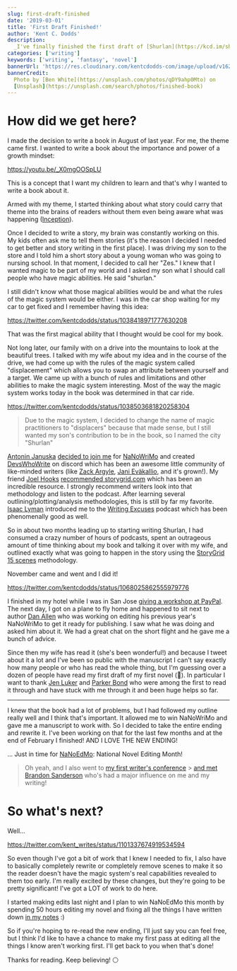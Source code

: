 ```yaml
---
slug: first-draft-finished
date: '2019-03-01'
title: 'First Draft Finished!'
author: 'Kent C. Dodds'
description:
  _I've finally finished the first draft of [Shurlan](https://kcd.im/shurlan)_
categories: ['writing']
keywords: ['writing', 'fantasy', 'novel']
bannerUrl: 'https://res.cloudinary.com/kentcdodds-com/image/upload/v1625033585/kentcdodds.com/content/writing-blog/first-draft-finished/banner.jpg'
bannerCredit:
  Photo by [Ben White](https://unsplash.com/photos/qDY9ahp0Mto) on
  [Unsplash](https://unsplash.com/search/photos/finished-book)
---
```


# How did we get here?

I made the decision to write a book in August of last year. For me, the theme
came first. I wanted to write a book about the importance and power of a growth
mindset:

https://youtu.be/_X0mgOOSpLU

This is a concept that I want my children to learn and that's why I wanted to
write a book about it.

Armed with my theme, I started thinking about what story could carry that theme
into the brains of readers without them even being aware what was happening
([Inception](https://youtu.be/d3A3-zSOBT4)).

Once I decided to write a story, my brain was constantly working on this. My
kids often ask me to tell them stories (it's the reason I decided I needed to
get better and story writing in the first place). I was driving my son to the
store and I told him a short story about a young woman who was going to nursing
school. In that moment, I decided to call her "Zes." I knew that I wanted magic
to be part of my world and I asked my son what I should call people who have
magic abilities. He said "shurlan."

I still didn't know what those magical abilities would be and what the rules of
the magic system would be either. I was in the car shop waiting for my car to
get fixed and I remember having this idea:

https://twitter.com/kentcdodds/status/1038418971777630208

That was the first magical ability that I thought would be cool for my book.

Not long later, our family with on a drive into the mountains to look at the
beautiful trees. I talked with my wife about my idea and in the course of the
drive, we had come up with the rules of the magic system called "displacement"
which allows you to swap an attribute between yourself and a target. We came up
with a bunch of rules and limitations and other abilities to make the magic
system interesting. Most of the way the magic system works today in the book was
determined in that car ride.

https://twitter.com/kentcdodds/status/1038503681820258304

> Due to the magic system, I decided to change the name of magic practitioners
> to "displacers" because that made sense, but I still wanted my son's
> contribution to be in the book, so I named the city "Shurlan"

[Antonin Januska](https://twitter.com/AntJanus)
[decided to join me](https://twitter.com/AntJanus/status/1045483125361364993)
for [NaNoWriMo](https://nanowrimo.org) and created
[DevsWhoWrite](https://kcd.im/dww) on discord which has been an awesome little
community of like-minded writers (like
[Zack Argyle](https://twitter.com/ZackArgyle),
[Jani Eväkallio](https://twitter.com/jevakallio), and it's grown!). My friend
[Joel Hooks](https://twitter.com/jhooks)
[recommended storygrid.com](https://twitter.com/jhooks/status/1038525738738016256)
which has been an incredible resource. I strongly recommend writers look into
that methodology and listen to the podcast. After learning several
outlining/plotting/analysis methodologies, this is still by far my favorite.
[Isaac Lyman](https://twitter.com/isaacandsuch) introduced me to the
[Writing Excuses](https://writingexcuses.com) podcast which has been
phenomenally good as well.

So in about two months leading up to starting writing Shurlan, I had consumed a
crazy number of hours of podcasts, spent an outrageous amount of time thinking
about my book and talking it over with my wife, and outlined exactly what was
going to happen in the story using the
[StoryGrid 15 scenes](https://storygrid.com/15-most-important-scenes)
methodology.

November came and went and I did it!

https://twitter.com/kentcdodds/status/1068025862555979776

I finished in my hotel while I was in San Jose
[giving a workshop at PayPal](https://youtu.be/xcZXS_VEJS0?list=PLV5CVI1eNcJgNqzNwcs4UKrlJdhfDjshf).
The next day, I got on a plane to fly home and happened to sit next to author
[Dan Allen](https://www.facebook.com/authordanallen) who was working on editing
his previous year's NaNoWriMo to get it ready for publishing. I saw what he was
doing and asked him about it. We had a great chat on the short flight and he
gave me a bunch of advice.

Since then my wife has read it (she's been wonderful!) and because I tweet about
it a lot and I've been so public with the manuscript I can't say exactly how
many people or who has read the whole thing, but I'm guessing over a dozen of
people have read my first draft of my first novel (😬). In particular I want to
thank [Jen Luker](https://twitter.com/knitcodemonkey) and
[Parker Bond](https://twitter.com/BondParkerBond) who were among the first to
read it through and have stuck with me through it and been huge helps so far.

---

I knew that the book had a lot of problems, but I had followed my outline really
well and I think that's important. It allowed me to win NaNoWriMo and gave me a
manuscript to work with. So I decided to take the entire ending and rewrite it.
I've been working on that for the last few months and at the end of February I
finished! AND I LOVE THE NEW ENDING!

... Just in time for [NaNoEdMo](https://www.nanoedmo.com): National Novel
Editing Month!

> Oh yeah, and I also went to
> [my first writer's conference](./first-conference-part-0) >
> [and met Brandon Sanderson](https://twitter.com/kent_writes/status/1096918174581157888)
> who's had a major influence on me and my writing!

# So what's next?

Well...

https://twitter.com/kent_writes/status/1101337674919534594

So even though I've got a bit of work that I knew I needed to fix, I also have
to basically completely rewrite or completely remove scenes to make it so the
reader doesn't have the magic system's real capabilities revealed to them too
early. I'm really excited by these changes, but they're going to be pretty
significant! I've got a LOT of work to do here.

I started making edits last night and I plan to win NaNoEdMo this month by
spending 50 hours editing my novel and fixing all the things I have written down
[in my notes](https://kcd.im/shurlan-notes) :)

So if you're hoping to re-read the new ending, I'll just say you can feel free,
but I think I'd like to have a chance to make my first pass at editing all the
things I know aren't working first. I'll get back to you when that's done!

Thanks for reading. Keep believing! ⚪
